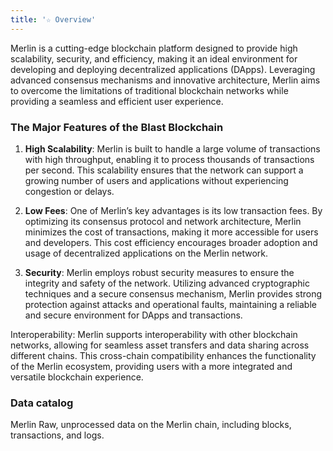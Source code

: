 ```yaml
---
title: '☆ Overview'
---
```


Merlin is a cutting-edge blockchain platform designed to provide high scalability, security, and efficiency, making it an ideal environment for developing and deploying decentralized applications (DApps). Leveraging advanced consensus mechanisms and innovative architecture, Merlin aims to overcome the limitations of traditional blockchain networks while providing a seamless and efficient user experience.
### The Major Features of the Blast Blockchain

1. **High Scalability**: Merlin is built to handle a large volume of transactions with high throughput, enabling it to process thousands of transactions per second. This scalability ensures that the network can support a growing number of users and applications without experiencing congestion or delays.

2. **Low Fees**: One of Merlin’s key advantages is its low transaction fees. By optimizing its consensus protocol and network architecture, Merlin minimizes the cost of transactions, making it more accessible for users and developers. This cost efficiency encourages broader adoption and usage of decentralized applications on the Merlin network.

3. **Security**: Merlin employs robust security measures to ensure the integrity and safety of the network. Utilizing advanced cryptographic techniques and a secure consensus mechanism, Merlin provides strong protection against attacks and operational faults, maintaining a reliable and secure environment for DApps and transactions.

Interoperability: Merlin supports interoperability with other blockchain networks, allowing for seamless asset transfers and data sharing across different chains. This cross-chain compatibility enhances the functionality of the Merlin ecosystem, providing users with a more integrated and versatile blockchain experience.
### Data catalog

<CardGroup cols={3}>
    <Card title="Raw" icon="binary" href="./Raw">
        Merlin Raw, unprocessed data on the Merlin chain, including blocks, transactions, and logs.
    </Card>
</CardGroup>